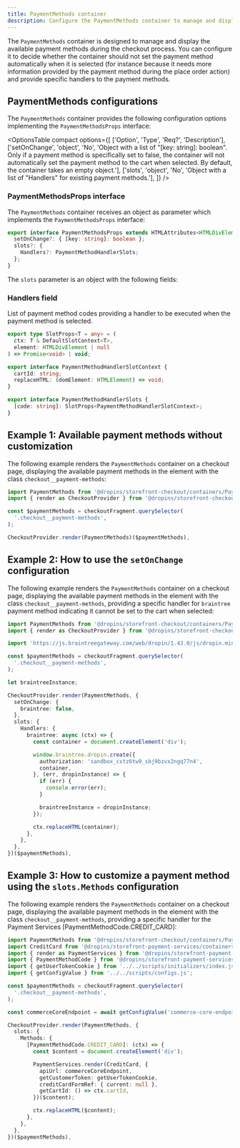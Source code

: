 ```yaml
---
title: PaymentMethods container
description: Configure the PaymentMethods container to manage and display available payment methods during checkout.
---
```



The `PaymentMethods` container is designed to manage and display the available payment methods during the checkout process. You can configure it to decide whether the container should not set the payment method automatically when it is selected (for instance because it needs more information provided by the payment method during the place order action) and provide specific handlers to the payment methods.

## PaymentMethods configurations

The `PaymentMethods` container provides the following configuration options implementing the `PaymentMethodsProps` interface:

<OptionsTable
  compact
  options={[
    ['Option', 'Type', 'Req?', 'Description'],
    ['setOnChange', 'object', 'No', 'Object with a list of "[key: string]: boolean". Only if a payment method is specifically set to false, the container will not automatically set the payment method to the cart when selected. By default, the container takes an empty object.'],
    ['slots', 'object', 'No', 'Object with a list of "Handlers" for existing payment methods.'],
  ]}
/>

### PaymentMethodsProps interface

The `PaymentMethods` container receives an object as parameter which implements the `PaymentMethodsProps` interface:

```ts
export interface PaymentMethodsProps extends HTMLAttributes<HTMLDivElement> {
  setOnChange?: { [key: string]: boolean };
  slots?: {
    Handlers?: PaymentMethodHandlerSlots;
  };
}
```

The `slots` parameter is an object with the following fields:

### Handlers field

List of payment method codes providing a handler to be executed when the payment method is selected.

```ts
export type SlotProps<T = any> = (
  ctx: T & DefaultSlotContext<T>,
  element: HTMLDivElement | null
) => Promise<void> | void;

export interface PaymentMethodHandlerSlotContext {
  cartId: string;
  replaceHTML: (domElement: HTMLElement) => void;
}

export interface PaymentMethodHandlerSlots {
  [code: string]: SlotProps<PaymentMethodHandlerSlotContext>;
}
```

## Example 1: Available payment methods without customization

The following example renders the `PaymentMethods` container on a checkout page, displaying the available payment methods in the element with the class `checkout__payment-methods`:

```ts
import PaymentMethods from '@dropins/storefront-checkout/containers/PaymentMethods.js';
import { render as CheckoutProvider } from '@dropins/storefront-checkout/render.js';

const $paymentMethods = checkoutFragment.querySelector(
  '.checkout__payment-methods',
);

CheckoutProvider.render(PaymentMethods)($paymentMethods),
```

## Example 2: How to use the `setOnChange` configuration

The following example renders the `PaymentMethods` container on a checkout page, displaying the available payment methods in the element with the class `checkout__payment-methods`, providing a specific handler for `braintree` payment method indicating it cannot be set to the cart when selected:

```ts
import PaymentMethods from '@dropins/storefront-checkout/containers/PaymentMethods.js';
import { render as CheckoutProvider } from '@dropins/storefront-checkout/render.js';

import 'https://js.braintreegateway.com/web/dropin/1.43.0/js/dropin.min.js';

const $paymentMethods = checkoutFragment.querySelector(
  '.checkout__payment-methods',
);

let braintreeInstance;

CheckoutProvider.render(PaymentMethods, {
  setOnChange: {
    braintree: false,
  },
  slots: {
    Handlers: {
      braintree: async (ctx) => {
        const container = document.createElement('div');

        window.braintree.dropin.create({
          authorization: 'sandbox_cstz6tw9_sbj9bzvx2ngq77n4',
          container,
        }, (err, dropinInstance) => {
          if (err) {
            console.error(err);
          }

          braintreeInstance = dropinInstance;
        });

        ctx.replaceHTML(container);
      },
    },
  },
})($paymentMethods),
```

## Example 3: How to customize a payment method using the `slots.Methods` configuration

The following example renders the `PaymentMethods` container on a checkout page, displaying the available payment methods in the element with the class `checkout__payment-methods`, providing a specific handler for the Payment Services [PaymentMethodCode.CREDIT_CARD]:

```ts
import PaymentMethods from '@dropins/storefront-checkout/containers/PaymentMethods.js';
import CreditCard from '@dropins/storefront-payment-services/containers/CreditCard.js';
import { render as PaymentServices } from '@dropins/storefront-payment-services/render.js';
import { PaymentMethodCode } from '@dropins/storefront-payment-services/api.js';
import { getUserTokenCookie } from '../../scripts/initializers/index.js';
import { getConfigValue } from '../../scripts/configs.js';

const $paymentMethods = checkoutFragment.querySelector(
  '.checkout__payment-methods',
);

const commerceCoreEndpoint = await getConfigValue('commerce-core-endpoint');

CheckoutProvider.render(PaymentMethods, {
  slots: {
    Methods: {
      [PaymentMethodCode.CREDIT_CARD]: (ctx) => {
        const $content = document.createElement('div');

        PaymentServices.render(CreditCard, {
          apiUrl: commerceCoreEndpoint,
          getCustomerToken: getUserTokenCookie,
          creditCardFormRef: { current: null },
          getCartId: () => ctx.cartId,
        })($content);

        ctx.replaceHTML($content);
      },
    },
  },
})($paymentMethods),
```
